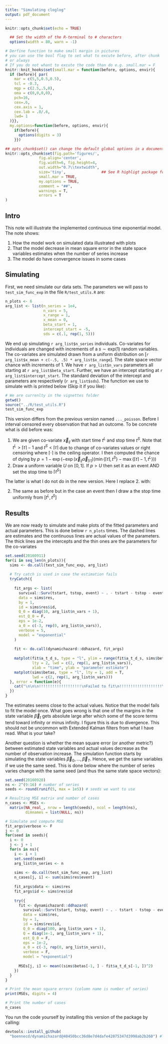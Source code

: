 ```yaml
---
title: "Simulating cloglog"
output: pdf_document
---
```


```r
knitr::opts_chunk$set(echo = TRUE)

  ## Set the width of the R-terminal to # characters
  options(width = 80, warn = -1)

# Derfine function to make small margin in pictures
# you can use the bool flag to set what to excute before, after chunk 
# or always
# If you do not whant to excute the code than do e.g. small.mar = F
knitr::knit_hooks$set(small.mar = function(before, options, envir){
  if (before){ par(
    mar = c(5,5,0.5,0.5), 
    tcl = -0.3, 
    mgp = c(2.5,.5,0), 
    oma = c(0,0,0,0),
    pch=16,
    cex=.6,
    cex.axis = 1,
    cex.lab = .8/.6,
    lwd= 1
  )}},
  my.options=function(before, options, envir){
    if(before){
      options(digits = 3)
    }})

## opts_chunk$set() can change the default global options in a document (e.g. put this in a code chunk
knitr::opts_chunk$set(fig.path='figures/',
               fig.align='center',
               fig.width=6, fig.height=4,
               out.width="0.7\\textwidth",
               size='tiny',                ## See R highligt package for possible values (https://cran.r-project.org/web/packages/highlight/highlight.pdf)
               small.mar = TRUE,
               my.options = TRUE,
               comment = "##", 
               warnings = T,
               errors = T
)
```

## Intro 
This note will illustrate the implemented continuous time exponential model. The note shows:

1. How the model work on simulated data illustrated with plots
2. That the model decrease in mean square error in the state space variables estimates when the number of series increase
3. The model do have convergence issues in some cases 

## Simulating

First, we need simulate our data sets. The parameters we will pass to `test_sim_func_exp` in the file `R/test_utils.R` are:

```r
n_plots <- 6
arg_list <- list(n_series = 1e4, 
                 n_vars = 5, 
                 x_range = 1, 
                 x_mean = 0, 
                 beta_start = 1,
                 intercept_start = -5, 
                 sds = c(.1, rep(1, 5)))
```

We end up simulating `r arg_list$n_series` individuals. Co-variates for individuals are changed with increments of a $s\sim \text{exp}(1)$ random variables. The co-variates are simulated drawn from a uniform distribution on [`r arg_list$x_mean + c(-.5, .5) * arg_list$x_range`]. The state space vector chance with increments of 1. We have `r arg_list$n_vars` parameters all starting at `r arg_list$beta_start`. Further, we have an intercept starting at `r arg_list$intercept_start`. The standard deviation of the intercept and parameters are respectively (`r arg_list$sds`). The function we use to simulate with is printed below (Skip it if you like):

```r
# We are currenlty in the vignettes folder
getwd()
source("../R/test_utils.R")
test_sim_func_exp
```

This version differs from the previous version named `..._poisson`. Before I interval censored every observation that had an outcome. To be concrete what is did before was:

1. We are given co-variate $\vec{x}_{ij}$ with start time $t^L$ and stop time $t^S$. Note that $t^L > \lceil t \rceil - 1$ and $t^S < \lceil t \rceil$ due to change of co-variates values or right censoring where $\lceil \cdot \rceil$ is the ceiling operator. I then computed the chance of dying by $p = 1 - \exp (- \exp(\vec{x}_{ij}\vec{\alpha}_{\lceil t \rceil})(\min\{\lceil t \rceil, t^S\} - \max\{\lceil t \rceil - 1, t^L\}))$
2. Draw a uniform variable $U$ on $[0, 1]$. If $p>U$ then set it as an event AND set the stop time to $\lceil t^S \rceil$

The latter is what I do not do in the new version. Here I replace 2. with: 

2. The same as before but in the case an event then I draw a the stop time uniformly from $[t^L, t^S]$


## Results
We are now ready to simulate and make plots of the fitted parameters and actual parameters. This is done below `r n_plots` times. The dashed lines are estimates and the continuous lines are actual values of the parameters. The thick lines are the intercepts and the thin ones are the parameters for the co-variates



```r
set.seed(20160911)
for(i in seq_len(n_plots)){
  sims <- do.call(test_sim_func_exp, arg_list)
  
  # Try catch is used in case the estimation fails
  tryCatch({  
    
    fit_args <- list(
      survival::Surv(tstart, tstop, event) ~ . - tstart - tstop - event - id, 
      data = sims$res, 
      by = 1,
      id = sims$res$id,
      Q_0 = diag(10, arg_list$n_vars + 1),
      est_Q_0 = F, 
      eps = 1e-2,
      a_0 = c(-3, rep(0, arg_list$n_vars)),
      verbose = 5,
      model = "exponential"
    )
    
    fit <- do.call(dynamichazard::ddhazard, fit_args)
    
    matplot(fit$a_t_d_s, type = "l", ylim = range(fit$a_t_d_s, sims$betas), 
            lty = 2, lwd = c(2, rep(1, arg_list$n_vars)),
            xlab = "time", ylab = "parameter estimate")
    matplot(sims$betas, type = "l", lty = 1, add = T,
            lwd = c(2, rep(1, arg_list$n_vars)))
  }, error = function(e){
    cat("\n\n\n!!!!!!!!!!!!!!!!!!!\nFailed to fit\n!!!!!!!!!!!!!!!!!!!\n")
  })
}
```

The estimates seems close to the actual values. Notice that the model fails to fit the model once. What goes wrong is that one of the margins in the state variable $\vec{\beta}_t$ gets absolute large after which some of the score terms tend toward infinity or minus infinity. I figure this is due to divergence. This should not be uncommon with Extended Kalman filters from what I have read. What is your take?

Another question is whether the mean square error (or another metric?) between estimated state variables and actual values decrease as the number of observation increase. The simulation function starts by simulating the state variables $\vec{\beta}_0, \dots, \vec{\beta}_T$. Hence, we get the same variables if we use the same seed. This is done below where the number of series varies change with the same seed (and thus the same state space vectors):

```r
set.seed(20160928)
ns <- 2^(9:16) # number of series
seeds <- round(runif(5, max = 1e5)) # seeds we want to use

# Resulting MSE matrix and number of cases
n_cases <- MSEs <- 
  matrix(NA_real_, nrow = length(seeds), ncol = length(ns),
         dimnames = list(NULL, ns))

# Simulate and compute MSE
fit_args$verbose <- F
j <- 0
for(seed in seeds){
  i <- 0
  j <- j + 1
  for(n in ns){
    i <- i + 1
    set.seed(seed)
    arg_list$n_series <- n
    
    sims <- do.call(test_sim_func_exp, arg_list)
    n_cases[j, i] <- sum(sims$res$event)
    
    fit_args$data <- sims$res
    fit_args$id <- sims$res$id
    
    try({
      fit <- dynamichazard::ddhazard(
        survival::Surv(tstart, tstop, event) ~ . - tstart - tstop - event - id, 
        data = sims$res, 
        by = 1,
        id = sims$res$id,
        Q_0 = diag(100, arg_list$n_vars + 1),
        Q = diag(1e-1, arg_list$n_vars + 1),
        est_Q_0 = F, 
        eps = 1e-2,
        a_0 = c(-3, rep(0, arg_list$n_vars)),
        verbose = F,
        model = "exponential")
      
      MSEs[j, i] <- mean((sims$betas[-1, ] - fit$a_t_d_s[-1, ])^2)
    })
  }
}

# Print the mean square errors (column name is number of series) 
print(MSEs, digits = 4)

# Print the number of cases
n_cases
```

You run the code yourself by installing this version of the package by calling:

```r
devtools::install_github(
  "boennecd/dynamichazard@40450bcc36d8e7d4dafe42075347d3998ab2b260") #TODO: Needs an update!
```
